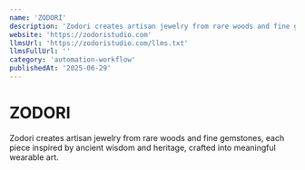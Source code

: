```yaml
---
name: 'ZODORI'
description: 'Zodori creates artisan jewelry from rare woods and fine gemstones, each piece inspired by ancient wisdom and heritage, crafted into meaningful wearable art.'
website: 'https://zodoristudio.com'
llmsUrl: 'https://zodoristudio.com/llms.txt'
llmsFullUrl: ''
category: 'automation-workflow'
publishedAt: '2025-06-29'
---
```


# ZODORI

Zodori creates artisan jewelry from rare woods and fine gemstones, each piece inspired by ancient wisdom and heritage, crafted into meaningful wearable art.
